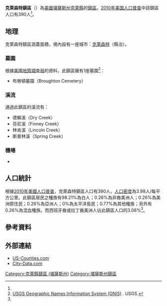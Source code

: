 {{noteTA
|G1=USState
}}
{{Infobox settlement
|official_name = 克萊森特鎮區
|native_name = Clay Center Township
|settlement_type = 鎮區
|image_map = Map highlighting Clay Center Township, Clay County, Kansas.svg
|map_caption = 克萊森特鎮區在克萊縣的位置
|coordinates_display = inline,title
|coordinates_region = US-KS
|subdivision_type = [[世界政區索引|國家]]
|subdivision_name = [[美国|美国]]
|subdivision_type1 = [[美國行政區劃|州]]
|subdivision_name1 = [[堪薩斯州|堪薩斯州]]
|subdivision_type2 = [[堪萨斯州行政区划|縣]]
|subdivision_name2 = [[克萊縣_(堪薩斯州)|克萊縣]]
|area_total_km2 = 99.23
|area_land_km2 = 97.78
|area_water_km2 = 1.45
|area_total_sq_mi = 38.31
|area_land_sq_mi = 37.75
|area_water_sq_mi = 0.56
|area_water_percent = 1.46
|population_as_of = [[2010年美国人口普查|2010]]
|population_footnotes = <ref name="Census 2010">{{cite web| url=http://factfinder2.census.gov| title=Race, Hispanic or Latino, Age, and Housing Occupancy: 2010 Census Redistricting Data (Public Law 94-171) Summary File (QT-PL), Clay Center township, Clay County, Kansas| publisher=U.S. Census Bureau, American FactFinder 2| accessdate=2016-04-22| archive-date=2013-09-11| archive-url=https://web.archive.org/web/20130911234518/http://factfinder2.census.gov/| dead-url=no}}</ref>
|population_total = 390
|population_density_km2 = auto
|elevation_footnotes = 
|elevation_m = 363
|elevation_ft = 1191
|latd = 39
|latm = 22
|lats = 00
|latNS = N
|longd = 97
|longm = 07
|longs = 01
|longEW = W
|postal_code_type =
|postal_code = 
|blank_name = [[地名信息系统|GNIS]] ID
|blank_info = [http://geonames.usgs.gov/pls/gnispublic/f?p=gnispq:3:::NO::P3_FID:0476026 0476026]
|website = 
|footnotes = 
}}

'''克萊森特鎮區'''（{{lang-en|'''Clay Center Township'''}}）為[[美國|美國]][[堪薩斯州|堪薩斯州]][[克萊縣_(堪薩斯州)|克萊縣]]的[[行政鎮區|鎮區]]。[[2010年美国人口普查|2010年美国人口普查]]中該鎮區人口有390人<ref name="Census 2010"/>。

==地理==
克萊森特鎮區涵蓋面積{{convert|99.23|km2|sqmi}}，境內設有一座城市：[[克萊森特_(堪薩斯州)|克萊森特]]（縣治）。

===墓園===
根據[[美國地質調查局|美國地質調查局]]的資料，此鎮區擁有1座墓園<ref>[http://geonames.usgs.gov/domestic/index.html USGS Geographic Names Information System (GNIS)] {{Wayback|url=http://geonames.usgs.gov/domestic/index.html |date=20190428150204 }}. USGS.</ref>：
*布勞頓墓園（Broughton Cemetery）

===溪流===
通過此鎮區的溪流有：
*德賴溪（Dry Creek）
*芬尼溪（Finney Creek）
*林肯溪（Lincoln Creek）
*斯普林溪（Spring Creek）

===機場===
*{{le|克萊森特市立機場|Clay Center Municipal Airport}}

==人口統計==
根據[[2010年美國人口普查|2010年美國人口普查]]，克萊森特鎮區人口有390人，[[人口密度|人口密度]]為3.98人/每平方公里。此鎮區居民之種族有98.21%為白人；0.26%為非裔美洲人；0.26%為美洲原住民；0.26%為亞洲人；0%為太平洋島民；0.77%為其他種族；另外有0.26%為混血種族。而西班牙裔或拉丁裔美洲人佔此鎮區人口的3.08%<ref name="Census 2010"/>。

==參考資料==
{{reflist}}

==外部連結==
* [https://web.archive.org/web/20080723112151/http://www.us-counties.com/localgov/kansas.html US-Counties.com]
* [http://www.city-data.com/township/Clay-Center-Clay-KS.html City-Data.com] {{Wayback|url=http://www.city-data.com/township/Clay-Center-Clay-KS.html |date=20121021201050 }}

{{克萊縣 (堪薩斯州)}}

{{DEFAULTSORT:Clay Center}}
[[Category:克萊縣鎮區_(堪薩斯州)|Category:克萊縣鎮區 (堪薩斯州)]]
[[Category:堪薩斯州鎮區|Category:堪薩斯州鎮區]]
